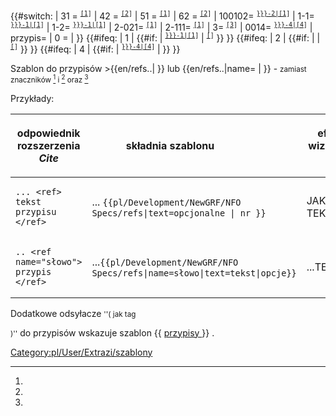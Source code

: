 <noinclude>{{pl/Development/NewGRF/inne strony|en= 
|pl=Template:pl/Development/NewGRF/NFO Specs/refs
}}</noinclude><includeonly><!--
 ~ ~ ~ ~ ~ ~ ~ ~ ~ ~ koment ~ ~ ~ ~ ~ ~ ~
--><!--
~ ~ ~ ~ ~ ~ ~ ~ ~ ~ początek  ~ ~ ~ ~ ~ ~ ~
-->{{#switch: <!--{{uc:-->{{{1<!--|-->}}}<!--}}--><!--
--><!--| = --><!--
--><!--{{{text|}}} --><!--
-->| 31 =<!--
--><span id="ref-3"><!--opcjonalny tekst--></span><!--
--><span title="odsyłacz do note-3 na dole"><!--
--><sup><tt>[[#note-3|[1]]]</tt></sup></span><!--
-->| 42 =<!--
--><span id="ref-4"><!--opcjonalny tekst--></span><!--
--><span title="odsyłacz do note-4 na dole"><!--
--><sup><tt>[[#note-4|[2]]]</tt></sup></span><!--
-->| 51 =<!--
--><span id="ref-5"><!--opcjonalny tekst--></span><!--
--><span title="odsyłacz do note-5 na dole"><!--
--><sup><tt>[[#note-5|[1]]]</tt></sup></span><!--
-->| 62 =<!--
--><span id="ref-6"><!--opcjonalny tekst--></span><!--
--><span title="odsyłacz do note-6 na dole"><!--
--><sup><tt>[[#note-6|[2]]]</tt></sup></span><!--
-->|<!--
-->100102=<!--
--><span id="ref-{{{name|}}}_2-0"><!--opcjonalny tekst--></span><!--
--><span title="odsyłacz do note-{{{name|}}}-2 na dole"><!--
--><sup><tt>[[#note-{{{name|}}}-2|[1]]]</tt></sup></span><!--
-->|<!--
-->1-1=<!--
--><span id="ref-{{{name|}}}_1-1"><!--opcjonalny tekst--></span><!--
--><span title="odsyłacz do note-{{{name|}}}-1.1 na dole"><!--
--><sup><tt>[[#note-{{{name|}}}-1|[1]]]</tt></sup></span><!--
-->|<!--
-->1-2=<!--
--><span id="ref-{{{name|}}}_1-2"><!--opcjonalny tekst--></span><!--
--><span title="odsyłacz do note-{{{name|}}}-1.2 na dole"><!--
--><sup><tt>[[#note-{{{name|}}}-1|[1]]]</tt></sup></span><!--
-->|<!--
-->2-021=<!--
--><span id="ref-{{{name|}}}_2-0"><!--opcjonalny tekst--></span><!--
--><span title="odsyłacz do note-{{{name|}}}-2 na dole"><!--
--><sup><tt>[[#note-2|[1]]]</tt></sup></span><!--
-->|<!--
-->2-111=<!--
--><span id="ref-{{{name|}}}_2-1"><!--opcjonalny tekst--></span><!--
--><span title="odsyłacz do note-{{{name|}}}-2 na dole"><!--
--><sup><tt>[[#note-2|[1]]]</tt></sup></span><!--
-->|<!--
-->3=<!--
--><span id="ref-3"><!--opcjonalny tekst--></span><!--
--><span title="odsyłacz do note-3 na dole"><!--
--><sup><tt>[[#note-3|[3]]]</tt></sup></span><!--
-->| <!--
--><!--004=--><!--
--><!--<span id="ref-{{{name|}}}_4-0">--><!--opcjonalny tekst--><!--</span>--><!--
--><!--<span title="odsyłacz do note-{{{name|}}}-4 na dole">--><!--
--><!--<sup><tt>[[#note-{{{name|}}}-4|[4]]]</tt></sup></span>--><!--
--><!--| --><!--
-->0014=<!--
--><span id="ref-{{{name|}}}_4-1"><!--opcjonalny tekst--></span><!--
--><span title="odsyłacz do note-{{{name|}}}-4 na dole"><!--
--><sup><tt>[[#note-{{{name|}}}-4|[4]]]</tt></sup></span><!--
-->| <!--
--> przypis={{{text|}}}<!--
-->| <!--
--> 0 ={{{text|}}}<!--
-->| <!--
--> <!--{{{text|}}}--> <!--
--> }}<!--

--><!--{{#if: {{{przypis|}}} <!--
--><!-- | <!--
--><!-- {{{text|}}} <!--
--><!-- | <!--
--><!-- }} <!--

-->{{#ifeq: {{{1|}}} <!--
 --> | <!--
 --> 1 <!--
 --> | <!--
 -->{{#if: {{{name|}}} <!--
  --> |<!--
  --><span id="ref-{{{name|}}}_1-0"><!--opcjonalny tekst--></span><!--
  --><span title="odsyłacz do note-{{{name|}}}-1 na dole"><!--
  --><sup><tt>[[#note-{{{name|}}}-1|[1]]]</tt></sup></span><!--
  -->|<!--
  --><span id="ref-1"><!--opcjonalny tekst--></span><!--
  --><span title="odsyłacz do note-1 na dole"><!--
  --><sup><tt>[[#note-1|[{{{1|}}}]]]</tt></sup></span><!--
 -->}} <!--
--> }}<!--

-->{{#ifeq: {{{1|}}} <!--
 --> | <!--
 --> 2 <!--
 --> | <!--
 -->{{#if: {{{name|}}} <!--
  -->|<!--
  --><!--<span id="ref-{{{name|}}}_2-0">--><!--opcjonalny tekst--><!--</span>--><!--
  --><!--<span title="odsyłacz do note-{{{name|}}}-2.0 na dole">--><!--
  --><!--<sup><tt>[[#note-{{{name|}}}-2|[1]]]</tt></sup>--></span><!--
  -->|<!--
  --><span id="ref-2"><!--opcjonalny tekst--></span><!--
  --><span title="odsyłacz do note-2 na dole"><!--
  --><sup><tt>[[#note-2|[{{{1|}}}]]]</tt></sup></span><!--
 -->}} <!--
--> }}<!--

-->{{#ifeq: {{{1|}}} <!--
 --> | <!--
 --> 4 <!--
 --> | <!--
 -->{{#if: {{{name|}}} <!--
  -->|<!--
  --><span id="ref-{{{name|}}}_4-0"><!--opcjonalny tekst--></span><!--
  --><span title="odsyłacz do note-{{{name|}}}-4.0 na dole"><!--
  --><sup><tt>[[#note-{{{name|}}}-4|[4]]]</tt></sup></span><!--
  -->|<!--
  --><!--<span id="ref-4">--><!--opcjonalny tekst--><!--</span>--><!--
  --><!--<span title="odsyłacz do note-4 na dole">--><!--
  --><!--<sup><tt>[[#note-4|[{{{1|}}}]]]</tt></sup></span>--><!--
 -->}} <!--
--> }}<!--
--></includeonly><noinclude>

Szablon do przypisów <nowiki>>{{en/refs..| }}</nowiki> lub <nowiki>{{en/refs..|name= | }}</nowiki> - <small>zamiast znaczników <ref> </ref> i <ref name=""> </ref> oraz <ref name="słowo"/></small>


Przykłady:
{| 
!odpowiednik rozszerzenia ''Cite'' !! składnia szablonu &nbsp; &nbsp; &nbsp; &nbsp; &nbsp; &nbsp; &nbsp; &nbsp; &nbsp; !! efekt wizualny &nbsp; &nbsp;  
|-
|style=vertical-align:<!--bottom-->middle |<!--<code>--><pre>... <ref> tekst przypisu </ref></pre><!--</code>-->
|style=vertical-align:middle<!--bottom--> |... <code><nowiki>{{pl/Development/NewGRF/NFO Specs/refs|text=opcjonalne |  nr }}</nowiki></code> 
|style=vertical-align:middle<!--top--> |JAKIŚ TEKST {{pl/Development/NewGRF/NFO Specs/refs|text=PRZYPIS|1}} 
|- 
|<pre>.. <ref name="słowo"> przypis </ref></pre>||style=vertical-align:middle|...<code><nowiki>{{pl/Development/NewGRF/NFO Specs/refs|name=słowo|text=tekst|opcje}}</nowiki></code> ||style=vertical-align:middle |...TEKSTY{{pl/Development/NewGRF/NFO Specs/refs|name=słowo|text=przypis|2}}
|}

<!-- <ref name="slowo"/> #cite_note-cargotype-1 #cite_ref-cargotype_1-1 -->

Dodatkowe odsyłacze <small>''( jak tag <references /> )''</small> do przypisów wskazuje szablon <nowiki>{{</nowiki> [[Template:pl/Development/NewGRF/NFO Specs/przypisy| przypisy ]] <nowiki>}}</nowiki> .
 

[[Category:pl/User/Extrazi/szablony]]
</noinclude>